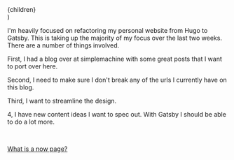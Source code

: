 
  <Layout breadcrumb="/now">
    <Seo
      title="Jake Wiesler"
      description="What I'm doing right now."
      pageUrl="/now"
    ></Seo>
    <article>
      <NowHeader date="June 12th, 2020" />
      {children}
    </article>
  </Layout>
)

<!-- EDIT THIS CONTENT.  -->

I'm heavily focused on refactoring my personal website from
Hugo to Gatsby. This is taking up the majority of my focus over the last
two weeks. There are a number of things involved.

First, I had a blog over at simplemachine with some great posts that I
want to port over here.

Second, I need to make sure I don't break any of the urls I currently
have on this blog.

Third, I want to streamline the design.

4, I have new content ideas I want to spec out. With Gatsby I should be
able to do a lot more.

<!-- END EDIT THIS CONTENT -->

<br />

[What is a now page?](https://nownownow.com/about)
